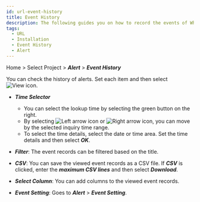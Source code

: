 ```yaml
---
id: url-event-history
title: Event History
description: The following guides you on how to record the events of WhaTap URL Monitoring service.
tags:
  - URL
  - Installation
  - Event History
  - Alert
---
```


Home > Select Project > **_Alert_** > **_Event History_**

You can check the history of alerts. Set each item and then select ![View icon](/img/ico-btn-search.png).

<ImgLang img='url-event-history.png' desc='Event History' />

-   **_Time Selector_**

    -   You can select the lookup time by selecting the green button on the right.
    -   By selecting ![Left arrow icon](/img/left-arrow.svg) or ![Right arrow icon](/img/right-arrow.svg), you can move by the selected inquiry time range.
    -   To select the time details, select the date or time area. Set the time details and then select **_OK_**.

-   **_Filter_**: The event records can be filtered based on the title.

-   **_CSV_**: You can save the viewed event records as a CSV file. If **_CSV_** is clicked, enter the **_maximum CSV lines_** and then select **_Download_**.

-   **_Select Column_**: You can add columns to the viewed event records.

-   **_Event Setting_**: Goes to **_Alert_** > **_Event Setting_**.
